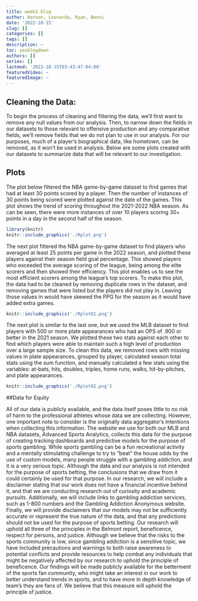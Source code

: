 ```yaml
---
title: week2 blog
author: Haroon, Leonardo, Ryan, Benni
date: '2022-10-15'
slug: []
categories: []
tags: []
description: ~
toc: yesblogdown
authors: []
series: []
lastmod: '2022-10-15T03:43:47-04:00'
featuredVideo: ~
featuredImage: ~
---
```


## Cleaning the Data:
To begin the process of cleaning and filtering the data, we'll first want to remove any null values from our analysis. Then, to narrow down the fields in our datasets to those relevant to offensive production and any comparative fields, we'll remove fields that we do not plan to use in our analysis. For our purposes, much of a player's biographical data, like hometown, can be removed, as it won't be used in analysis. Below are some plots created with our datasets to summarize data that will be relevant to our investigation.

## Plots
The plot below filtered the NBA game-by-game dataset to find games that had at least 30 points scored by a player. Then the number of instances of 30 points being scored were plotted against the date of the games. This plot shows the trend of scoring throughout the 2021-2022 NBA season. As can be seen, there were more instances of over 10 players scoring 30+ points in a day in the second half of the season. 

``` r
library(knitr)
knitr::include_graphics('./Rplot.png')

```


The next plot filtered the NBA game-by-game dataset to find players who averaged at least 25 points per game in the 2022 season, and plotted these players against their season field goal percentage. This showed players who exceeded the average scoring of the league, being among the elite scorers and then showed their efficiency. This plot enables us to see the most efficient scorers among the league's top scorers. To make this plot, the data had to be cleaned by removing duplicate rows in the dataset, and removing games that were listed but the players did not play in. Leaving those values in would have skewed the PPG for the season as it would have added extra games. 

``` r
knitr::include_graphics('./Rplot01.png')

```


The next plot is similar to the last one, but we used the MLB dataset to find players with 500 or more plate appearances who had an OPS of .900 or better in the 2021 season. We plotted these two stats against each other to find which players were able to maintain such a high level of production over a large sample size. To clean this data, we removed rows with missing values in plate appearances, grouped by player, calculated season total stats using the sum function, and manually calculated a few stats using the variables: at-bats, hits, doubles, triples, home runs, walks, hit-by-pitches, and plate appearances.

```r
knitr::include_graphics('./Rplot02.png')

```


##Data for Equity

All of our data is publicly available, and the data itself poses little to no risk of harm to the professional athletes whose data we are collecting. However, one important note to consider is the originally data aggregator’s intentions when collecting this information. The website we use for both our MLB and NBA datasets, Advanced Sports Analytics, collects this data for the purpose of creating tracking dashboards and predictive models for the purpose of sports gambling. While sports gambling can be a fun recreational activity and a mentally stimulating challenge to try to “beat” the house odds by the use of custom models, many people struggle with a gambling addiction, and it is a very serious topic. Although the data and our analysis is not intended for the purpose of sports betting, the conclusions that we draw from it could certainly be used for that purpose. In our research, we will include a disclaimer stating that our work does not have a financial incentive behind it, and that we are conducting research out of curiosity and academic pursuits. Additionally, we will include links to gambling addiction services, such as 1-800 numbers and the Gambling Addiction Anonymous website. Finally, we will provide disclaimers that our models may not be sufficiently accurate or represent the true nature of the data, and that any predictions should not be used for the purpose of sports betting. Our research will uphold all three of the principles in the Belmont report, beneficence, respect for persons, and justice. Although we believe that the risks to the sports community is low, since gambling addiction is a sensitive topic, we have included precautions and warnings to both raise awareness to potential conflicts and provide resources to help combat any individuals that might be negatively affected by our research to uphold the principle of beneficence. Our findings will be made publicly available for the betterment of the sports fan community, who might take an interest in our work to better understand trends in sports, and to have more in depth knowledge of team’s they are fans of. We believe that this measure will uphold the principle of justice. 








